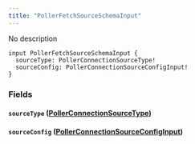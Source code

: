 ```yaml
---
title: "PollerFetchSourceSchemaInput"
---
```


No description

```
input PollerFetchSourceSchemaInput {
  sourceType: PollerConnectionSourceType!
  sourceConfig: PollerConnectionSourceConfigInput!
}

```

### Fields[](#fields "Direct link to heading")

#### `sourceType` ([PollerConnectionSourceType](/developer/graphql-api/references/enums/poller-connection-source-type))[](#sourcetype-pollerconnectionsourcetype "Direct link to heading")

#### `sourceConfig` ([PollerConnectionSourceConfigInput](/developer/graphql-api/references/inputs/poller-connection-source-config-input))[](#sourceconfig-pollerconnectionsourceconfiginput "Direct link to heading")